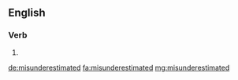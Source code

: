 ==English==

===Verb===
{{head|en}}

# {{en-past of|misunderestimate}}

[[de:misunderestimated]]
[[fa:misunderestimated]]
[[mg:misunderestimated]]
